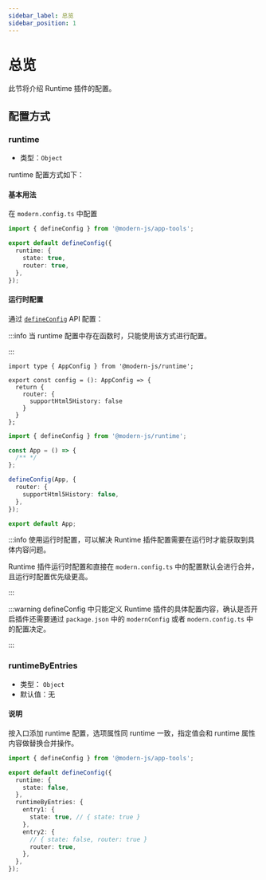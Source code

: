 ```yaml
---
sidebar_label: 总览
sidebar_position: 1
---
```


# 总览

此节将介绍 Runtime 插件的配置。

## 配置方式

### runtime

- 类型：`Object`

runtime 配置方式如下：

#### 基本用法

在 `modern.config.ts` 中配置

```ts title="modern.config.ts"
import { defineConfig } from '@modern-js/app-tools';

export default defineConfig({
  runtime: {
    state: true,
    router: true,
  },
});
```

#### 运行时配置

通过 [`defineConfig`](/apis/app/runtime/app/define-config) API 配置：

:::info
当 runtime 配置中存在函数时，只能使用该方式进行配置。

:::


<Tabs>
  <TabItem value="layout" label="约定式路由" default>

```tsx title="src/routes/layout.tsx"
import type { AppConfig } from '@modern-js/runtime';

export const config = (): AppConfig => {
  return {
    router: {
      supportHtml5History: false
    }
  }
};
```

  </TabItem>

  <TabItem value="app" label="自控路由">

```ts title="src/App.tsx"
import { defineConfig } from '@modern-js/runtime';

const App = () => {
  /** */
};

defineConfig(App, {
  router: {
    supportHtml5History: false,
  },
});

export default App;
```

  </TabItem>
</Tabs>

:::info
使用运行时配置，可以解决 Runtime 插件配置需要在运行时才能获取到具体内容问题。

Runtime 插件运行时配置和直接在 `modern.config.ts` 中的配置默认会进行合并，且运行时配置优先级更高。

:::

:::warning
defineConfig 中只能定义 Runtime 插件的具体配置内容，确认是否开启插件还需要通过 `package.json` 中的 `modernConfig` 或者 `modern.config.ts` 中的配置决定。

:::

### runtimeByEntries

- 类型： `Object`
- 默认值：无

#### 说明

按入口添加 runtime 配置，选项属性同 runtime 一致，指定值会和 runtime 属性内容做替换合并操作。

```ts title="modern.config.ts"
import { defineConfig } from '@modern-js/app-tools';

export default defineConfig({
  runtime: {
    state: false,
  },
  runtimeByEntries: {
    entry1: {
      state: true, // { state: true }
    },
    entry2: {
      // { state: false, router: true }
      router: true,
    },
  },
});
```
